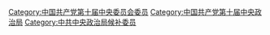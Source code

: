 [[Category:中国共产党第十届中央委员会委员|Category:中国共产党第十届中央委员会委员]]
[[Category:中国共产党第十届中央政治局|Category:中国共产党第十届中央政治局]]
[[Category:中共中央政治局候补委员|Category:中共中央政治局候补委员]]